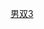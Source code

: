 {{Navbox
| name = 奥林匹克运动会跳水比赛男子双人3米跳板冠军
| title = [[File:Olympic rings.svg|30px]] [[夏季奥林匹克运动会跳水比赛|奥林匹克运动会跳水男子双人3米跳板冠军]]
| titlestyle = background:gold
| listclass = hlist
| list1 = 
* [[2000年夏季奥林匹克运动会跳水比赛|2000]]：{{flagicon|PRC}} [[熊倪]] / [[肖海亮]]
* [[2004年夏季奥林匹克运动会跳水比赛|2004]]：{{flagicon|GRE}} [[托马斯·比米斯]] / [[尼古劳斯·西拉尼季斯]]
* [[2008年夏季奥林匹克运动会跳水比赛|2008]]：{{flagicon|PRC}} [[秦凱]] / [[王峰 (跳水运动员)|王峰]]
* [[2012年夏季奥林匹克运动会跳水比赛|2012]]：{{flagicon|PRC}} [[秦凱]] / [[罗玉通]]
* [[2016年夏季奥林匹克运动会跳水比赛|2016]]：{{flagicon|GBR}} [[杰克·劳格赫]] / [[克里斯·米尔斯 (跳水运动员)|克里斯·米尔斯]]
* [[2020年夏季奥林匹克运动会跳水比赛|2020]]：{{flagicon|PRC}} [[王宗源 (跳水运动员)|王宗源]] / [[谢思埸]]

}}<noinclude>
{{collapsible option}}
[[Category:奧林匹克運動會跳水比賽冠軍模板|男双3]]
</noinclude>